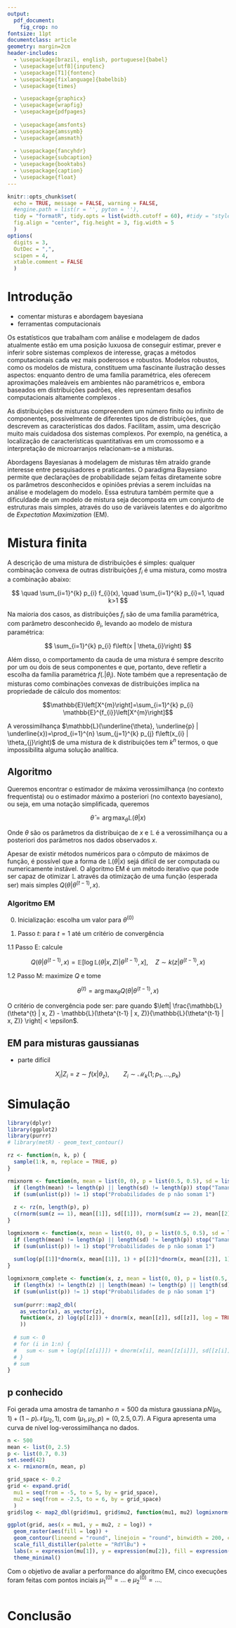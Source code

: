 ```yaml
---
output: 
  pdf_document:
    fig_crop: no
fontsize: 11pt
documentclass: article
geometry: margin=2cm
header-includes:
  - \usepackage[brazil, english, portuguese]{babel}
  - \usepackage[utf8]{inputenc}
  - \usepackage[T1]{fontenc}
  - \usepackage[fixlanguage]{babelbib}
  - \usepackage{times}

  - \usepackage{graphicx}
  - \usepackage{wrapfig}
  - \usepackage{pdfpages}
  
  - \usepackage{amsfonts}
  - \usepackage{amssymb}
  - \usepackage{amsmath}
  
  - \usepackage{fancyhdr}
  - \usepackage{subcaption}
  - \usepackage{booktabs}
  - \usepackage{caption}
  - \usepackage{float}
---
```


```r
knitr::opts_chunk$set(
  echo = TRUE, message = FALSE, warning = FALSE,
  #engine.path = list(r = '', pyton = ''), 
  tidy = "formatR", tidy.opts = list(width.cutoff = 60), #tidy = "styler", 
  fig.align = "center", fig.height = 3, fig.width = 5
  )
options(
  digits = 3, 
  OutDec = ",", 
  scipen = 4, 
  xtable.comment = FALSE
  )
```



\begin{titlepage} 

\begin{center} 
{\large Universidade Estadual de Campinas}\\[0.2cm] 
{\large Instituto de Matemática, Estatística e Computação Científica}\\[0.2cm] 
{\large Departamento de Estatística - ME524}\\[4cm]

{\bf \huge Algoritmo EM para mistruras}\\[6cm]

{\large Grupo}\\[0.2cm]
{\large Victor Dalla 206493, Mariana Ferreira 183670}\\[0.2cm]
{\large Prof. Dra. Mariana Motta}\\[6cm]

{\large Campinas}\\[0.2cm]
{\large 2019}
\end{center}

\end{titlepage}


\begin{abstract}
Texto resumo.
\end{abstract}


# Introdução

- comentar misturas e abordagem bayesiana
- ferramentas computacionais

Os estatísticos que trabalham com análise e modelagem de dados atualmente estão em uma posição luxuosa de conseguir estimar, prever e inferir sobre sistemas complexos de interesse, graças a métodos computacionais cada vez mais poderosos e robustos. Modelos robustos, como os modelos de mistura, constituem uma fascinante ilustração desses aspectos: enquanto dentro de uma família paramétrica, eles oferecem aproximações maleáveis em ambientes não paramétricos e, embora baseados em distribuições padrões, eles representam desafios computacionais altamente complexos \cite{marin2005bayesian}.

As distribuições de misturas compreendem um número finito ou infinito de componentes, possivelmente de diferentes tipos de distribuições, que descrevem as características dos dados. Facilitam, assim, uma descrição muito mais cuidadosa dos sistemas complexos. Por exemplo, na genética, a localização de características quantitativas em um cromossomo e a interpretação de microarranjos relacionam-se a misturas.

Abordagens Bayesianas à modelagem de misturas têm atraído grande interesse entre pesquisadores e praticantes. O paradigma Bayesiano permite que declarações de probabilidade sejam feitas diretamente sobre os parâmetros desconhecidos e opiniões prévias a serem incluídas na análise e modelagem do modelo. Essa estrutura também permite que a dificuldade de um modelo de mistura seja decomposta em um conjunto de estruturas mais simples, através do uso de variáveis latentes e do algoritmo de *Expectation Maximization* (EM).

# Mistura finita

A descrição de uma mistura de distribuições é simples: qualquer combinação convexa de outras distribuições $f_i$ é uma mistura, como mostra a combinação abaixo:

$$
\quad \sum_{i=1}^{k} p_{i} f_{i}(x), \quad \sum_{i=1}^{k} p_{i}=1, \quad k>1
$$

Na maioria dos casos, as distribuições $f_i$ são de uma família paramétrica, com parâmetro desconhecido $\theta_i$, levando ao modelo de mistura paramétrica:

$$
\sum_{i=1}^{k} p_{i} f\left(x | \theta_{i}\right)
$$

Além disso, o comportamento da cauda de uma mistura é sempre descrito por um ou dois de seus componentes e que, portanto, deve refletir a escolha da família paramétrica $f\left(.| \theta_{i}\right)$. Note também que a representação de misturas como combinações convexas de distribuições implica na propriedade de cálculo dos momentos: 

$$\mathbb{E}\left[X^{m}\right]=\sum_{i=1}^{k} p_{i} \mathbb{E}^{f_{i}}\left[X^{m}\right]$$

A verossimilhança $\mathbb{L}(\underline{\theta}, \underline{p} | \underline{x})=\prod_{i=1}^{n} \sum_{j=1}^{k} p_{j} f\left(x_{i} | \theta_{j}\right)$ de uma mistura de k distribuições tem $k^n$ termos, o que impossibilita alguma solução analítica.

## Algoritmo

Queremos encontrar o estimador de máxima verossimilhança (no contexto frequentista) ou o estimador máximo a posteriori (no contexto bayesiano), ou seja, em uma notação simplificada, queremos

$$
\hat{\theta} = \arg \max _{\theta} \mathbb{L}(\theta | x)
$$

Onde $\theta$ são os parâmetros da distribuiçao de $x$ e $\mathbb{L}$ é a verossimilhança ou a posteriori dos parâmetros nos dados observados $x$.

Apesar de existir métodos numéricos para o cômputo de máximos de função, é possível que a forma de $\mathbb{L}(\theta | x)$ sejá difícil de ser computada ou numericamente instável. O algoritmo EM é um método iterativo que pode ser capaz de otimizar $\mathbb{L}$ através da otimização de uma função (esperada ser) mais simples $Q\left(\theta | \theta^{(t-1)}, x\right)$.

### Algoritmo EM

0. Inicialização: escolha um valor para $\theta^{(0)}$

1. Passo $t$: para $t=1$ até um critério de convergência

1.1 Passo E: calcule 

$$ 
Q\left(\theta | \theta^{(t-1)}, x\right) = \mathbb{E}\left[\log \mathbb{L}(\theta | x, Z) | \theta^{(t-1)}, x \right], \quad Z \sim k\left(z | \theta^{(t-1)}, x\right)
$$

1.2 Passo M: maximize $Q$ e tome 

$$
\theta^{(t)} = \arg \max _{\theta} Q\left(\theta | \theta^{(t-1)}, x\right)
$$

O critério de convergência pode ser: pare quando $\left| \frac{\mathbb{L}(\theta^{t} | x, Z) - \mathbb{L}(\theta^{t-1} | x, Z)}{\mathbb{L}(\theta^{t-1} | x, Z)} \right| < \epsilon$.

## EM para misturas gaussianas

- parte difícil

$$
X_{i}\left|Z_{i}=z \sim f\left(x | \theta_{z}\right), \qquad Z_{i} \sim \mathcal{M}_{k}\left(1 ; p_{1}, \ldots, p_{k}\right)\right.
$$


# Simulação

```r
library(dplyr)
library(ggplot2)
library(purrr)
# library(metR) - geom_text_contour()
```

```r
rz <- function(n, k, p) {
  sample(1:k, n, replace = TRUE, p)
}

rmixnorm <- function(n, mean = list(0, 0), p = list(0.5, 0.5), sd = list(1, 1)) {
  if (length(mean) != length(p) || length(sd) != length(p)) stop("Tamanhos de mean, p e sd diferem")
  if (sum(unlist(p)) != 1) stop("Probabilidades de p não somam 1")
  
  z <- rz(n, length(p), p)
  c(rnorm(sum(z == 1), mean[[1]], sd[[1]]), rnorm(sum(z == 2), mean[[2]], sd[[2]]))
}

logmixnorm <- function(x, mean = list(0, 0), p = list(0.5, 0.5), sd = list(1, 1)) {
  if (length(mean) != length(p) || length(sd) != length(p)) stop("Tamanhos de mean, p e sd diferem")
  if (sum(unlist(p)) != 1) stop("Probabilidades de p não somam 1")
  
  sum(log(p[[1]]*dnorm(x, mean[[1]], 1) + p[[2]]*dnorm(x, mean[[2]], 1)))
}

logmixnorm_complete <- function(x, z, mean = list(0, 0), p = list(0.5, 0.5), sd = list(1, 1)) {
  if (length(x) != length(z) || length(mean) != length(p) || length(sd) != length(p)) stop("Tamanhos diferem")
  if (sum(unlist(p)) != 1) stop("Probabilidades de p não somam 1")
  
  sum(purrr::map2_dbl(
    as_vector(x), as_vector(z),
    function(x, z) log(p[[z]]) + dnorm(x, mean[[z]], sd[[z]], log = TRUE)
    ))
  
  # sum <- 0
  # for (i in 1:n) {
  #   sum <- sum + log(p[[z[i]]]) + dnorm(x[i], mean[[z[i]]], sd[[z[i]]], log = TRUE)
  # }
  # sum
}
```


## p conhecido

Foi gerada uma amostra de tamanho $n=500$ da mistura gaussiana $p N\left(\mu_{1}, 1\right)+(1-p) \mathcal{N}\left(\mu_{2}, 1\right)$, com $\left(\mu_{1}, \mu_{2}, p\right)=(0,2.5,0.7)$. A Figura \ref{fig:} apresenta uma curva de nível log-verossimilhança no dados.

```r
n <- 500
mean <- list(0, 2.5)
p <- list(0.7, 0.3)
set.seed(42)
x <- rmixnorm(n, mean, p)

grid_space <- 0.2
grid <- expand.grid(
  mu1 = seq(from = -5, to = 5, by = grid_space), 
  mu2 = seq(from = -2.5, to = 6, by = grid_space)
  )
grid$log <- map2_dbl(grid$mu1, grid$mu2, function(mu1, mu2) logmixnorm(x, c(mu1, mu2), p))

ggplot(grid, aes(x = mu1, y = mu2, z = log)) + 
  geom_raster(aes(fill = log)) + 
  geom_contour(lineend = "round", linejoin = "round", binwidth = 200, col = "white") + 
  scale_fill_distiller(palette = "RdYlBu") + 
  labs(x = expression(mu[1]), y = expression(mu[2]), fill = expression(paste("l(", list(mu, p), "|", x, ")"))) + 
  theme_minimal()
```

Com o objetivo de avaliar a performance do algoritmo EM, cinco execuções foram feitas com pontos inciais $\mu_1^{(0)} = ...$ e $\mu_2^{(0)} = ...$.

```r

```


# Conclusão


\bibliographystyle{plain}
\bibliography{bibliography}

